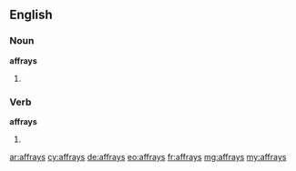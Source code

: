 ==English==

===Noun===
'''affrays'''
# {{plural of|affray}}

===Verb===
'''affrays'''
# {{third-person singular of|affray}}

[[ar:affrays]]
[[cy:affrays]]
[[de:affrays]]
[[eo:affrays]]
[[fr:affrays]]
[[mg:affrays]]
[[my:affrays]]